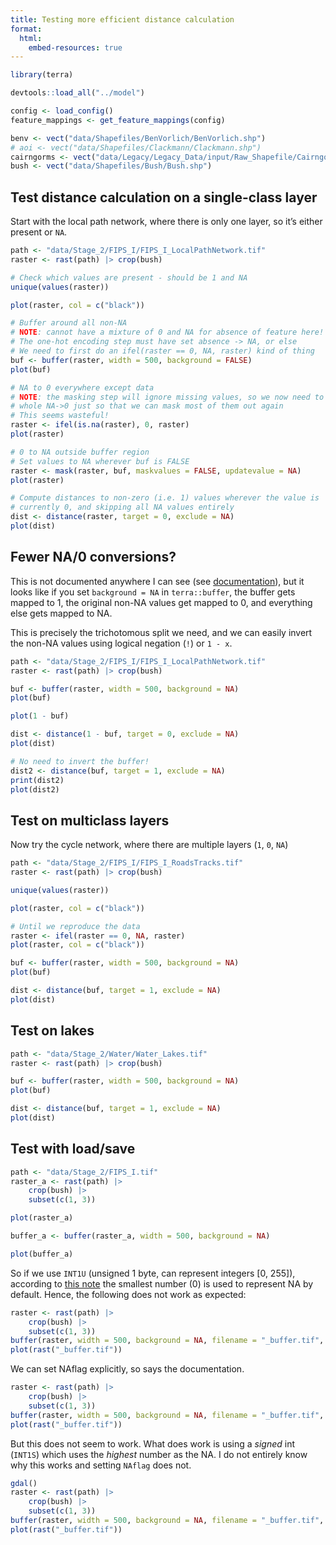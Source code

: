 ```yaml
---
title: Testing more efficient distance calculation
format:
  html:
    embed-resources: true
---
```


```r
library(terra)

devtools::load_all("../model")

config <- load_config()
feature_mappings <- get_feature_mappings(config)

benv <- vect("data/Shapefiles/BenVorlich/BenVorlich.shp")
# aoi <- vect("data/Shapefiles/Clackmann/Clackmann.shp")
cairngorms <- vect("data/Legacy/Legacy_Data/input/Raw_Shapefile/CairngormNP/CairngormNP.shp")
bush <- vect("data/Shapefiles/Bush/Bush.shp")
```

## Test distance calculation on a single-class layer

Start with the local path network, where there is only one layer, so it's either present or `NA`.

```r
path <- "data/Stage_2/FIPS_I/FIPS_I_LocalPathNetwork.tif"
raster <- rast(path) |> crop(bush)

# Check which values are present - should be 1 and NA
unique(values(raster))

plot(raster, col = c("black"))

# Buffer around all non-NA
# NOTE: cannot have a mixture of 0 and NA for absence of feature here!
# The one-hot encoding step must have set absence -> NA, or else
# We need to first do an ifel(raster == 0, NA, raster) kind of thing
buf <- buffer(raster, width = 500, background = FALSE)
plot(buf)

# NA to 0 everywhere except data
# NOTE: the masking step will ignore missing values, so we now need to to a
# whole NA->0 just so that we can mask most of them out again
# This seems wasteful!
raster <- ifel(is.na(raster), 0, raster)
plot(raster)

# 0 to NA outside buffer region
# Set values to NA wherever buf is FALSE
raster <- mask(raster, buf, maskvalues = FALSE, updatevalue = NA)
plot(raster)

# Compute distances to non-zero (i.e. 1) values wherever the value is
# currently 0, and skipping all NA values entirely
dist <- distance(raster, target = 0, exclude = NA)
plot(dist)
```

## Fewer NA/0 conversions?

This is not documented anywhere I can see (see [documentation](https://rspatial.github.io/terra/reference/buffer.html)), but it looks like if you set `background = NA` in `terra::buffer`, the buffer gets mapped to 1, the original non-NA values get mapped to 0, and everything else gets mapped to NA.

This is precisely the trichotomous split we need, and we can easily invert the non-NA values using logical negation (`!`) or `1 - x`.

```r
path <- "data/Stage_2/FIPS_I/FIPS_I_LocalPathNetwork.tif"
raster <- rast(path) |> crop(bush)

buf <- buffer(raster, width = 500, background = NA)
plot(buf)

plot(1 - buf)

dist <- distance(1 - buf, target = 0, exclude = NA)
plot(dist)
```

```r
# No need to invert the buffer!
dist2 <- distance(buf, target = 1, exclude = NA)
print(dist2)
plot(dist2)
```

## Test on multiclass layers

Now try the cycle network, where there are multiple layers (`1`, `0`, `NA`)

```r
path <- "data/Stage_2/FIPS_I/FIPS_I_RoadsTracks.tif"
raster <- rast(path) |> crop(bush)

unique(values(raster))

plot(raster, col = c("black"))

# Until we reproduce the data
raster <- ifel(raster == 0, NA, raster)
plot(raster, col = c("black"))

buf <- buffer(raster, width = 500, background = NA)
plot(buf)

dist <- distance(buf, target = 1, exclude = NA)
plot(dist)
```

## Test on lakes

```r
path <- "data/Stage_2/Water/Water_Lakes.tif"
raster <- rast(path) |> crop(bush)

buf <- buffer(raster, width = 500, background = NA)
plot(buf)

dist <- distance(buf, target = 1, exclude = NA)
plot(dist)
```


## Test with load/save

```r
path <- "data/Stage_2/FIPS_I.tif"
raster_a <- rast(path) |>
    crop(bush) |>
    subset(c(1, 3))

plot(raster_a)

buffer_a <- buffer(raster_a, width = 500, background = NA)

plot(buffer_a)
```

So if we use `INT1U` (unsigned 1 byte, can represent integers [0, 255]), according to [this note](https://rspatial.github.io/terra/reference/writeRaster.html#note) the smallest number (0) is used to represent NA by default. Hence, the following does not work as expected:

```r
raster <- rast(path) |>
    crop(bush) |>
    subset(c(1, 3))
buffer(raster, width = 500, background = NA, filename = "_buffer.tif", overwrite = TRUE, datatype = "INT1U")
plot(rast("_buffer.tif"))
```

We can set NAflag explicitly, so says the documentation.

```r
raster <- rast(path) |>
    crop(bush) |>
    subset(c(1, 3))
buffer(raster, width = 500, background = NA, filename = "_buffer.tif", overwrite = TRUE, datatype = "INT1U", NAflag = NA)
plot(rast("_buffer.tif"))
```

But this does not seem to work.
What does work is using a _signed_ int (`INT1S`) which uses the _highest_ number as the NA.
I do not entirely know why this works and setting `NAflag` does not.

```r
gdal()
raster <- rast(path) |>
    crop(bush) |>
    subset(c(1, 3))
buffer(raster, width = 500, background = NA, filename = "_buffer.tif", overwrite = TRUE, datatype = "INT1S")
plot(rast("_buffer.tif"))
```
